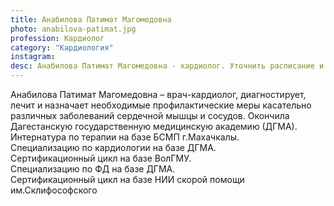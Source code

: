 ```yaml
---
title: Анабилова Патимат Магомедовна
photo: anabilova-patimat.jpg
profession: Кардиолог
category: "Кардиология"
instagram:
desc: Анабилова Патимат Магомедовна - кардиолог. Уточнить расписание и стоимость приема можно по телефону +7 (930) 214-00-01.
---
```


<SectionHeader title="Информация о враче" subtitle="Профиль" icon />
Анабилова Патимат Магомедовна – врач-кардиолог, диагностирует, лечит и
назначает необходимые профилактические меры касательно различных заболеваний сердечной мышцы и сосудов.

<SectionHeader title="Образование" />
<TimeLines date="2002"> Окончила Дагестанскую государственную медицинскую академию (ДГМА).</TimeLines>
<div>Интернатура по терапии на базе БСМП г.Махачкалы.</div>
<div>Специализацию по кардиологии на базе ДГМА.</div>
<div>Сертификационный цикл на базе ВолГМУ.</div>
<div>Специализацию по ФД на базе ДГМА.</div>
<div>Сертификационный цикл на базе НИИ скорой помощи им.Склифософского</div>

<SectionHeader title="Услуги" />
<PriceList data={props.data.allPrice20Csv.edges} />


